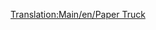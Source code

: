 [[Translation:Main/en/Paper Truck]]{{ru/Железнодорожное ТС|Picture=[[File:en/Papertruck.png|Вагон для бумаги]]
|Имя=Вагон для бумаги
|НормЦена=£1,148 ($2,296)
|НормМасса=18 / 38 т
|НормЁмкость=20 тонн бумаги
|МоноЦена=£1,148 ($2,296)
|МоноМасса=18 / 43 т
|МоноЁмкость=25 тонн бумаги
|МагЦена=£1,148 ($2,296)
|МагМасса=18 / 45 т
|МагЁмкость=27 тонн бумаги
|Опис=Предназначен доставки бумаги с бумажных фабрик в типографии. Доступен только в субарктическом климате.
}}